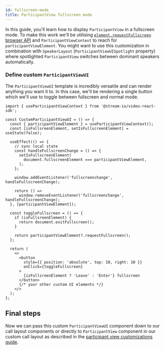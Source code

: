 ```yaml
---
id: fullscreen-mode
title: ParticipantView fullscreen mode
---
```


In this guide, you'll learn how to display `ParticipantView` in a fullscreen mode. To make this work we'll be utilising [`element.requestFullscreen` browser API](https://developer.mozilla.org/en-US/docs/Web/API/Element/requestFullscreen) and `ParticipantViewContext` to reach for `participantViewElement`. You might want to use this customization in combination with `SpeakerLayout` (`ParticipantViewUISpotlight` property) where spotlighted `ParticipantView` switches between dominant speakers automatically.

### Define custom `ParticipantViewUI`

The `ParticipantViewUI` template is incredibly versatile and can render anything you want it to. In this case, we'll be rendering a single button which we'll use to toggle between fullscreen and normal mode.

```tsx
import { useParticipantViewContext } from '@stream-io/video-react-sdk';

const CustomParticipantViewUI = () => {
  const { participantViewElement } = useParticipantViewContext();
  const [isFullsreenElement, setIsFullscreenElement] = useState(false);

  useEffect(() => {
    // sync local state
    const handleFullscreenChange = () => {
      setIsFullscreenElement(
        document.fullscreenElement === participantViewElement,
      );
    };

    window.addEventListener('fullscreenchange', handleFullscreenChange);

    return () =>
      window.removeEventListener('fullscreenchange', handleFullscreenChange);
  }, [participantViewElement]);

  const toggleFullscreen = () => {
    if (isFullsreenElement) {
      return document.exitFullscreen();
    }

    return participantViewElement?.requestFullscreen();
  };

  return (
    <>
      <button
        style={{ position: 'absolute', top: 10, right: 10 }}
        onClick={toggleFullscreen}
      >
        {isFullsreenElement ? 'Leave' : 'Enter'} fullscreen
      </button>
      {/* your other custom UI elements */}
    </>
  );
};
```

## Final steps

Now we can pass this custom `ParticipantViewUI` component down to our call layout components or directly to `ParticipantView` component in our custom call layout as described in the [participant view customizations guide](../../ui-cookbook/participant-view-customizations).
